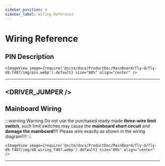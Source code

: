 ```yaml
---
sidebar_position: 4
sidebar_label: Wiring Reference
---
```




# Wiring Reference
## PIN Description



    <ImageView image={require('@site/docs/ProductDoc/MainBoard/fly-d/fly-d8-f407/img/pin.webp').default} size="80%" align="center" />
---

<DRIVER_JUMPER />
---

## Mainboard Wiring



:::warning Warning
Do not use the purchased ready-made **three-wire limit switch**, such limit switches may cause the **mainboard short circuit** and **damage the mainboard**!!!! Please wire exactly as shown in the wiring diagram!!!!
:::

    <ImageView image={require('@site/docs/ProductDoc/MainBoard/fly-d/fly-d8-f407/img/d8_wiring_f407.webp').default} size="80%" align="center" />
---
